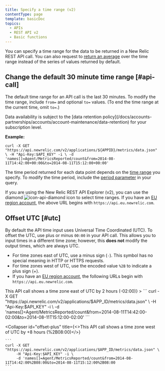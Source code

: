 ```yaml
---
title: Specify a time range (v2)
contentType: page
template: basicDoc
topics:
  - APIs
  - REST API v2
  - Basic functions
---
```


You can specify a time range for the data to be returned in a New Relic REST API call. You can also request to [return an average](/docs/apm/apis/requirements/calculating-average-metric-values-summarize) over the time range instead of the series of values returned by default.

## Change the default 30 minute time range [#api-call]

The default time range for an API call is the last 30 minutes. To modify the time range, include `from=` and optional `to=` values. (To end the time range at the current time, omit `to=`.)

<Callout variant="tip">
  Data availability is subject to the [data retention policy](/docs/accounts-partnerships/accounts/account-maintenance/data-retention) for your subscription level.
</Callout>

**Example:**

```
curl -X GET "https://api.newrelic.com/v2/applications/${APPID}/metrics/data.json" \ -H "Api-Key:$API_KEY" -i \ -d 'names[]=Agent/MetricsReported/count&from=2014-08-11T14:42:00+00:00&to=2014-08-11T15:12:00+00:00'
```

The time period returned for each data point depends on the [time range](/docs/apm/apis/requirements/extracting-metric-data#time) you specify. To modify the time period, include the [period parameter](/docs/apm/apis/requirements/extracting-metric-data#period) in your query.

If you are using the New Relic REST API Explorer (v2), you can use the diamond ![icon-api-diamond](./images/icon-api-diamond.png "icon-api-diamond") icon to select time ranges. If you have an [EU region account](/docs/using-new-relic/welcome-new-relic/getting-started/introduction-eu-region-data-center), the above URL begins with `https://api.eu.newrelic.com`.

## Offset UTC [#utc]

By default the API time input uses Universal Time Coordinated (UTC). To offset the UTC, use plus or minus `00:00` in your API call. This allows you to input times in a different time zone; however, this **does not** modify the output times, which are always UTC.

* For time zones east of UTC, use a minus sign (`-`). This symbol has no special meaning in HTTP or HTTPS requests.
* For time zones west of UTC, use the encoded value `%2B` to indicate a plus sign (+).
* If you have an [EU region account](/docs/using-new-relic/welcome-new-relic/getting-started/introduction-eu-region-data-center), the following URLs begin with `https://api.eu.newrelic.com`.

<CollapserGroup>
  <Collapser
    id="offset-minus"
    title={<>This API call shows a time zone east of UTC by 2 hours (<InlineCode>-02:00</InlineCode>)</>}
  >
    ```
    curl -X GET "https://api.newrelic.com/v2/applications/$APP_ID/metrics/data.json" \
         -H "Api-Key:$API_KEY" -i \
         -d 'names[]=Agent/MetricsReported/count&from=2014-08-11T14:42:00-02:00&to=2014-08-11T15:12:00-02:00'
    ```
  </Collapser>

  <Collapser
    id="offset-plus"
    title={<>This API call shows a time zone west of UTC by +8 hours (<InlineCode>%2B08:00</InlineCode>)</>}
  >
    ```
    curl -X GET "https://api.newrelic.com/v2/applications/$APP_ID/metrics/data.json" \
         -H "Api-Key:$API_KEY" -i \
         -d 'names[]=Agent/MetricsReported/count&from=2014-08-11T14:42:00%2B08:00&to=2014-08-11T15:12:00%2B08:00
    ```
  </Collapser>
</CollapserGroup>
